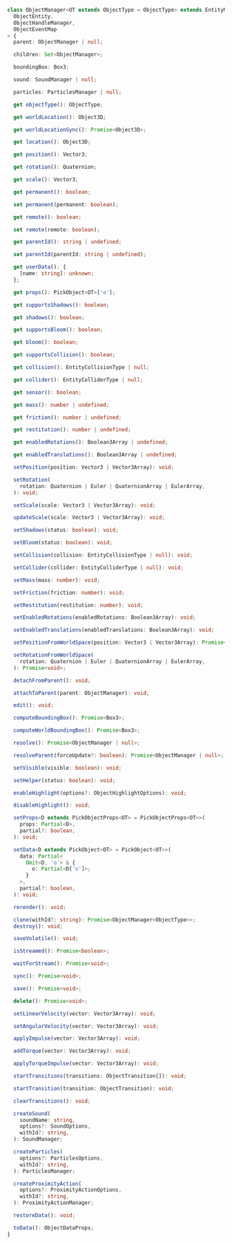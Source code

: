 ```ts
class ObjectManager<OT extends ObjectType = ObjectType> extends EntityManager<
  ObjectEntity,
  ObjectHandleManager,
  ObjectEventMap
> {
  parent: ObjectManager | null;

  children: Set<ObjectManager>;

  boundingBox: Box3;

  sound: SoundManager | null;

  particles: ParticlesManager | null;

  get objectType(): ObjectType;

  get worldLocation(): Object3D;

  get worldLocationSync(): Promise<Object3D>;

  get location(): Object3D;

  get position(): Vector3;

  get rotation(): Quaternion;

  get scale(): Vector3;

  get permanent(): boolean;

  set permanent(permanent: boolean);

  get remote(): boolean;

  set remote(remote: boolean);

  get parentId(): string | undefined;

  set parentId(parentId: string | undefined);

  get userData(): {
    [name: string]: unknown;
  };

  get props(): PickObject<OT>['o'];

  get supportsShadows(): boolean;

  get shadows(): boolean;

  get supportsBloom(): boolean;

  get bloom(): boolean;

  get supportsCollision(): boolean;

  get collision(): EntityCollisionType | null;

  get collider(): EntityColliderType | null;

  get sensor(): boolean;

  get mass(): number | undefined;

  get friction(): number | undefined;

  get restitution(): number | undefined;

  get enabledRotations(): Boolean3Array | undefined;

  get enabledTranslations(): Boolean3Array | undefined;

  setPosition(position: Vector3 | Vector3Array): void;

  setRotation(
    rotation: Quaternion | Euler | QuaternionArray | EulerArray,
  ): void;

  setScale(scale: Vector3 | Vector3Array): void;

  updateScale(scale: Vector3 | Vector3Array): void;

  setShadows(status: boolean): void;

  setBloom(status: boolean): void;

  setCollision(collision: EntityCollisionType | null): void;

  setCollider(collider: EntityColliderType | null): void;

  setMass(mass: number): void;

  setFriction(friction: number): void;

  setRestitution(restitution: number): void;

  setEnabledRotations(enabledRotations: Boolean3Array): void;

  setEnabledTranslations(enabledTranslations: Boolean3Array): void;

  setPositionFromWorldSpace(position: Vector3 | Vector3Array): Promise<void>;

  setRotationFromWorldSpace(
    rotation: Quaternion | Euler | QuaternionArray | EulerArray,
  ): Promise<void>;

  detachFromParent(): void;

  attachToParent(parent: ObjectManager): void;

  edit(): void;

  computeBoundingBox(): Promise<Box3>;

  computeWorldBoundingBox(): Promise<Box3>;

  resolve(): Promise<ObjectManager | null>;

  resolveParent(forceUpdate?: boolean): Promise<ObjectManager | null>;

  setVisible(visible: boolean): void;

  setHelper(status: boolean): void;

  enableHighlight(options?: ObjectHighlightOptions): void;

  disableHighlight(): void;

  setProps<D extends PickObjectProps<OT> = PickObjectProps<OT>>(
    props: Partial<D>,
    partial?: boolean,
  ): void;

  setData<D extends PickObject<OT> = PickObject<OT>>(
    data: Partial<
      Omit<D, 'o'> & {
        o: Partial<D['o']>;
      }
    >,
    partial?: boolean,
  ): void;

  rerender(): void;

  clone(withId?: string): Promise<ObjectManager<ObjectType>>;
  destroy(): void;

  saveVolatile(): void;

  isStreamed(): Promise<boolean>;

  waitForStream(): Promise<void>;

  sync(): Promise<void>;

  save(): Promise<void>;

  delete(): Promise<void>;

  setLinearVelocity(vector: Vector3Array): void;

  setAngularVelocity(vector: Vector3Array): void;

  applyImpulse(vector: Vector3Array): void;

  addTorque(vector: Vector3Array): void;

  applyTorqueImpulse(vector: Vector3Array): void;

  startTransitions(transitions: ObjectTransition[]): void;

  startTransition(transition: ObjectTransition): void;

  clearTransitions(): void;

  createSound(
    soundName: string,
    options?: SoundOptions,
    withId?: string,
  ): SoundManager;

  createParticles(
    options?: ParticlesOptions,
    withId?: string,
  ): ParticlesManager;

  createProximityAction(
    options?: ProximityActionOptions,
    withId?: string,
  ): ProximityActionManager;

  restoreData(): void;

  toData(): ObjectDataProps;
}
```

